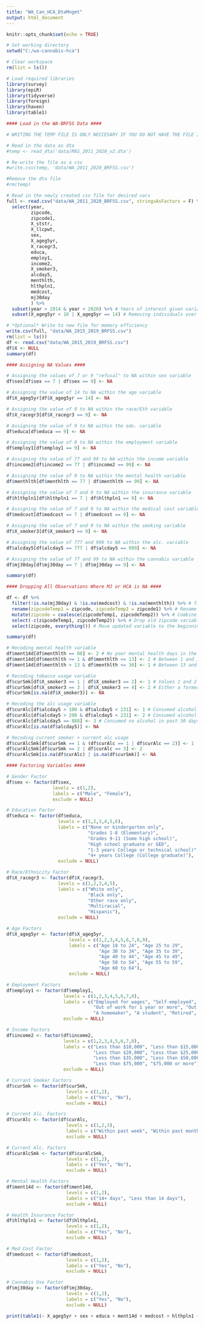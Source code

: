 ```yaml
---
title: "WA_Can_HCA_DtaMngmt"
output: html_document
---
```


```r
knitr::opts_chunk$set(echo = TRUE)

# Set working directory
setwd("C:/wa-cannabis-hca")

# Clear workspace 
rm(list = ls())

# Load required libraries 
library(survey)
library(epiR)
library(tidyverse)
library(foreign)
library(haven)
library(table1)

```


```r
#### Load in the WA-BRFSS Data ####

# WRITING THE TEMP FILE IS ONLY NECCESARY IF YOU DO NOT HAVE THE FILE IN CSV FORMAT

# Read in the data as dta
#temp <- read_dta('data/MAS_2011_2020_v2.dta')

# Re-write the file as a csv
#write.csv(temp, 'data/WA_2011_2020_BRFSS.csv')

#Remove the dta file
#rm(temp)

# Read in the newly created csv file for desired vars
full <- read.csv("data/WA_2011_2020_BRFSS.csv", stringsAsFactors = F) %>%
  select(year,
         zipcode,
         zipcode1,
         X_ststr,
         X_llcpwt,
         sex,
         X_ageg5yr,
         X_racegr3,
         educa,
         employ1,
         income2,
         X_smoker3,
         alcday5,
         menthlth,
         hlthpln1,
         medcost,
         mj30day
         ) %>%
  subset(year > 2014 & year < 2020) %>% # Years of interest given variable avail. are 2015 - 2019
  subset(X_ageg5yr < 10 | X_ageg5yr == 14) # Removing individuals over 65 due to Medicare eligibility 

# *Optional* Write to new file for memory efficiency 
write.csv(full, "data/WA_2015_2019_BRFSS.csv")
rm(list = ls())
df <- read.csv("data/WA_2015_2019_BRFSS.csv")
df$X <- NULL
summary(df)

```


```r
#### Assigning NA Values ####

# Assigning the values of 7 or 9 "refusal" to NA within sex variable
df$sex[df$sex == 7 | df$sex == 9] <- NA

# Assigning the value of 14 to NA within the age variable
df$X_ageg5yr[df$X_ageg5yr == 14] <- NA

# Assigning the value of 9 to NA within the race/Eth variable
df$X_racegr3[df$X_racegr3 == 9] <- NA

# Assigning the value of 9 to NA within the edu. variable
df$educa[df$educa == 9] <- NA

# Assigning the value of 9 to NA within the employment variable
df$employ1[df$employ1 == 9] <- NA

# Assigning the value of 77 and 99 to NA within the income variable
df$income2[df$income2 == 77 | df$income2 == 99] <- NA

# Assigning the value of 9 to NA within the mental health variable
df$menthlth[df$menthlth == 77 | df$menthlth == 99] <- NA

# Assigning the value of 7 and 9 to NA within the insurance variable
df$hlthpln1[df$hlthpln1 == 7 | df$hlthpln1 == 9] <- NA

# Assigning the value of 7 and 9 to NA within the medical cost variable
df$medcost[df$medcost == 7 | df$medcost == 9] <- NA

# Assigning the value of 7 and 9 to NA within the smoking variable
df$X_smoker3[df$X_smoker3 == 9] <- NA

# Assigning the value of 777 and 999 to NA within the alc. variable
df$alcday5[df$alcday5 == 777 | df$alcday5 == 999] <- NA

# Assigning the value of 77 and 99 to NA within the cannabis variable
df$mj30day[df$mj30day == 7 | df$mj30day == 9] <- NA

summary(df)

```

```r
#### Dropping All Observations Where MJ or HCA is NA ####

df <- df %>%
  filter(!is.na(mj30day) & !is.na(medcost) & !is.na(menthlth)) %>% # filter out any missingness associated with exposure/outcome
  rename(zipcodeTemp1 = zipcode, zipcodeTemp2 = zipcode1) %>% # Rename zipcode variables
  mutate(zipcode = coalesce(zipcodeTemp1, zipcodeTemp2)) %>% # Combine the zipcode variables across the two columns
  select(-c(zipcodeTemp1, zipcodeTemp2)) %>% # Drop old zipcode variables
  select(zipcode, everything()) # Move updated variable to the beginning of the dataframe

summary(df)

# Recoding mental health variable 
df$ment14d[df$menthlth == 88] <- 2 # No poor mental health days in the past 30 days
df$ment14d[df$menthlth >= 1 & df$menthlth <= 13] <- 2 # Between 1 and 13 days of poor mental health in past 30 days
df$ment14d[df$menthlth > 13 & df$menthlth <= 30] <- 1 # Between 13 and 30 days of poor mental health in past 30 days

# Recoding tobacco usage variable
df$curSmk[df$X_smoker3 == 1 | df$X_smoker3 == 2] <- 1 # Values 1 and 2 correspond to current smoker
df$curSmk[df$X_smoker3 == 3 | df$X_smoker3 == 4] <- 2 # Either a former smoker or never smoked
df$curSmk[is.na(df$X_smoker3)] <- NA

# Recoding the alc usage variable
df$curAlc[df$alcday5 > 100 & df$alcday5 < 231] <- 1 # Consumed alcohol in the past month
df$curAlc[df$alcday5 > 200 & df$alcday5 < 231] <- 2 # Consumed alcohol in the past month
df$curAlc[df$alcday5 == 888] <- 3 # Consumed no alcohol in past 30 days
df$curAlc[is.na(df$alcday5)] <- NA

# Recoding current smoker + current alc usage
df$curAlcSmk[df$curSmk == 1 & (df$curAlc == 1 | df$curAlc == 2)] <- 1
df$curAlcSmk[df$curSmk == 2 | df$curAlc == 3] <- 2
df$curAlcSmk[is.na(df$curAlc) | is.na(df$curSmk)] <- NA

```

```r
#### Factoring Variables #### 

# Gender Factor
df$sex <- factor(df$sex,
                 levels = c(1,2),
                 labels = c("Male", "Female"),
                 exclude = NULL)

# Education Factor
df$educa <- factor(df$educa,
                   levels = c(1,2,3,4,5,6),
                   labels = c("None or kindergarten only",
                              "Grades 1-8 (Elementary)",
                              "Grades 9-11 (Some high school)",
                              "High school graduate or GED",
                              "1-3 years College or technical school)",
                              "4+ years College (College graduate)"),
                   exclude = NULL)

# Race/Ethnicity Factor
df$X_racegr3 <- factor(df$X_racegr3,
                   levels = c(1,2,3,4,5),
                   labels = c("White only",
                              "Black only",
                              "Other race only",
                              "Multiracial",
                              "Hispanic"),
                   exclude = NULL)

# Age Factors
df$X_ageg5yr <- factor(df$X_ageg5yr, 
                       levels = c(1,2,3,4,5,6,7,8,9),
                       labels = c("Age 18 to 24", "Age 25 to 29",
                                  "Age 30 to 34", "Age 35 to 39",
                                  "Age 40 to 44", "Age 45 to 49",
                                  "Age 50 to 54", "Age 55 to 59",
                                  "Age 60 to 64"),
                       exclude = NULL)

# Employment Factors
df$employ1 <- factor(df$employ1,
                     levels = c(1,2,3,4,5,6,7,8),
                     labels = c("Employed for wages", "Self-employed",
                                "Out of work for 1 year or more", "Out of work < 1 year",
                                "A homemaker", "A student", "Retired", "Unable to work"),
                     exclude = NULL)

# Income Factors
df$income2 <- factor(df$income2,
                     levels = c(1,2,3,4,5,6,7,8),
                     labels = c("Less than $10,000", "Less than $15,000",
                                "Less than $20,000", "Less than $25,000",
                                "Less than $35,000", "Less than $50,000", 
                                "Less than $75,000", "$75,000 or more"),
                     exclude = NULL)

# Currant Smoker Factors
df$curSmk <- factor(df$curSmk,
                      levels = c(1,2),
                      labels = c("Yes", "No"),
                      exclude = NULL)

# Current Alc. Factors
df$curAlc <- factor(df$curAlc,
                      levels = c(1,2,3),
                      labels = c("Within past week", "Within past month", "None in past month"),
                      exclude = NULL)

# Current Alc. Factors
df$curAlcSmk <- factor(df$curAlcSmk,
                      levels = c(1,2),
                      labels = c("Yes", "No"),
                      exclude = NULL)

# Mental Health Factors
df$ment14d <- factor(df$ment14d,
                      levels = c(1,2),
                      labels = c("14+ days", "Less than 14 days"),
                      exclude = NULL)

# Health Insurance Factor
df$hlthpln1 <- factor(df$hlthpln1,
                      levels = c(1,2),
                      labels = c("Yes", "No"),
                      exclude = NULL)

# Med Cost Factor
df$medcost <- factor(df$medcost,
                      levels = c(1,2),
                      labels = c("Yes", "No"),
                      exclude = NULL)

# Cannabis Use Factor
df$mj30day <- factor(df$mj30day,
                      levels = c(1,2),
                      labels = c("Yes", "No"),
                      exclude = NULL)

```

```r

print(table1(~ X_ageg5yr + sex + educa + ment14d + medcost + hlthpln1 + curAlcSmk + X_racegr3 + income2 + employ1 | mj30day, data=df))

```






